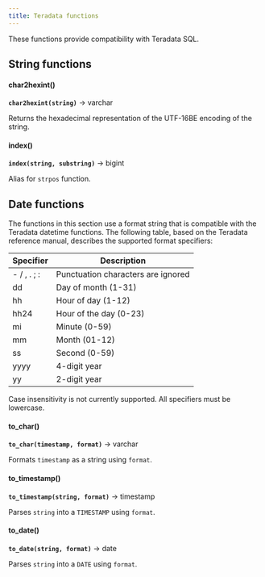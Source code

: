 ```yaml
---
title: Teradata functions
---
```


These functions provide compatibility with Teradata SQL.

## String functions

#### char2hexint()
**``char2hexint(string)``** → varchar

Returns the hexadecimal representation of the UTF-16BE encoding of the string.

#### index()
**``index(string, substring)``** → bigint

Alias for `strpos` function.

## Date functions

The functions in this section use a format string that is compatible
with the Teradata datetime functions. The following table, based on the
Teradata reference manual, describes the supported format specifiers:

  | Specifier | Description                   |
|-----------|-------------------------------|
| - / , . ; : | Punctuation characters are ignored |
| dd        | Day of month (1-31)           |
| hh        | Hour of day (1-12)            |
| hh24      | Hour of the day (0-23)        |
| mi        | Minute (0-59)                 |
| mm        | Month (01-12)                 |
| ss        | Second (0-59)                 |
| yyyy      | 4-digit year                  |
| yy        | 2-digit year                  |


  <tip>  Case insensitivity is not currently supported. All specifiers must be lowercase. </tip>


#### to_char()
**``to_char(timestamp, format)``** → varchar

Formats `timestamp` as a string using `format`.

#### to_timestamp()
**``to_timestamp(string, format)``** → timestamp

Parses `string` into a `TIMESTAMP` using `format`.

#### to_date()
**``to_date(string, format)``** → date

Parses `string` into a `DATE` using `format`.

